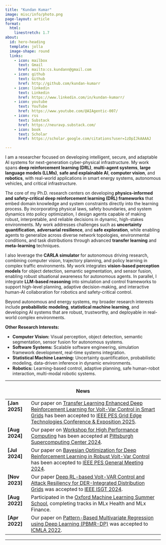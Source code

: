 ```yaml
---
title: "Kundan Kumar"
image: misc/info/photo.png
page-layout: article
format: 
  html:
    linestretch: 1.7
about:
  id: hero-heading
  template: jolla
  image-shape: round
  links:
    - icon: mailbox
      text: Gmail
      href: mailto:cs.kundann@gmail.com
    - icon: github
      text: Github
      href: http://github.com/kundan-kumarr
    - icon: linkedin
      text: Linkedin
      href: https://www.linkedin.com/in/kundan-kumarr/
    - icon: youtube
      text: YouTube
      href: https://www.youtube.com/@AIAgentic-007/
    - icon: rss
      text: Substack
      href: https://neuravp.substack.com/
    - icon: book
      text: Scholar
      href: https://scholar.google.com/citations?user=1zDpIJkAAAAJ

---
```

<!-- 
  - icon: twitter
      text: Twitter
      href: http://twitter.com/kundan7kumar/
-->

::: {#hero-heading}

:::

<!--
I am currently pursuing a Ph.D. in [Computer Science](https://www.cs.iastate.edu/) with a minor in [Statistics](https://www.stat.iastate.edu) at [Iowa State University](https://www.iastate.edu/), under the guidance of [Dr. Ravikumar Gelli](https://www.engineering.iastate.edu/people/profile/gelli/) and [Dr. Christopher Quinn](https://www.cs.iastate.edu/people/christopher-quinn). My research focuses on developing intelligent, secure, and adaptable AI systems for smart energy applications. I explore a broad range of methodologies, including **single-agent and multi-agent reinforcement learning (DRL)**, **Large Language Models (LLMs)**, **graphical models**, and **adversarial robustness**, to enhance the control, resilience, and adaptability of cyber-physical infrastructure.

At the core of my work is the application of **physics-informed reinforcement learning**, where domain-specific constraints are embedded directly into the learning process to ensure safety, interpretability, and compliance with real-world systems. I design and evaluate AI systems capable of operating under uncertainty, detecting adversarial behavior, and making reliable decisions in dynamic environments. My research on adversarial robustness aims to strengthen the security of AI agents against manipulation, supporting safe deployment in high-stakes applications.

To support cross-domain generalization, I develop **transfer learning techniques** that allow reinforcement learning agents to adapt across diverse topologies, environmental dynamics, and operational conditions. I also lead the design of a **Python-based control and simulation framework**, integrating real-time co-simulation platforms like **OpenDSS**, enabling rapid development, testing, and validation of intelligent control algorithms in realistic smart energy settings.

Beyond smart energy systems, I maintain active research interests in **probabilistic reasoning**, **statistical machine learning**, and **robotics**, as well as the integration of **LLMs** with simulation and control frameworks. I am particularly excited about the potential of LLMs to improve human-AI interaction, enhance contextual awareness, and drive more interpretable and adaptive behavior in intelligent systems.
-->

I am a researcher focused on developing intelligent, secure, and adaptable AI systems for next-generation cyber-physical infrastructure. My work spans **deep reinforcement learning (DRL)**, **multi-agent systems**, **large language models (LLMs)**, **safe and explainable AI**, **computer vision**, and **robotics**, with real-world applications in smart energy systems, autonomous vehicles, and critical infrastructure.

The core of my Ph.D. research centers on developing **physics-informed and safety-critical deep reinforcement learning (DRL) frameworks** that embed domain knowledge and system constraints directly into the learning process. By incorporating physical laws, safety boundaries, and system dynamics into policy optimization, I design agents capable of making robust, interpretable, and reliable decisions in dynamic, high-stakes environments. My work addresses challenges such as **uncertainty quantification**, **adversarial resilience**, and **safe exploration**, while enabling agents to generalize across diverse network topologies, environmental conditions, and task distributions through advanced **transfer learning** and **meta-learning** techniques.

I also leverage the **CARLA simulator** for autonomous driving research, combining computer vision, trajectory planning, and policy learning in complex traffic environments. My work integrates **vision-based perception models** for object detection, semantic segmentation, and sensor fusion, enabling robust situational awareness for autonomous agents. In parallel, I integrate **LLM-based reasoning** into simulation and control frameworks to support high-level planning, adaptive decision-making, and interactive human-AI collaboration for robotics and safety-critical control.

Beyond autonomous and energy systems, my broader research interests include **probabilistic modeling**, **statistical machine learning**, and developing AI systems that are robust, trustworthy, and deployable in real-world complex environments.


**Other Research Interests:**

- **Computer Vision:** Visual perception, object detection, semantic segmentation, sensor fusion for autonomous systems.
- **Software Systems:** Scalable software engineering, simulation framework development, real-time systems integration.
- **Statistical Machine Learning:** Uncertainty quantification, probabilistic modeling, data-driven inference in dynamic environments.
- **Robotics:** Learning-based control, adaptive planning, safe human-robot interaction, multi-modal robotic systems.

---

<h3 align="center">News</h3>

<table class="news-table">
  <col width="15%">
  <col width="85%">

  <tr>
    <td valign="top"><strong>[Jan 2025]</strong></td>
    <td>Our paper on <a href="https://ieeexplore.ieee.org/document/10887439">Transfer Learning Enhanced Deep Reinforcement Learning for Volt-Var Control in Smart Grids</a> has been accepted to <a href="https://pes-gridedge.org/">IEEE PES Grid Edge Technologies Conference & Exposition 2025</a>.</td>
  </tr>

  <tr>
    <td valign="top"><strong>[Aug 2024]</strong></td>
    <td>Our paper on <a href="#">Workshop for High Performance Computing</a> has been accepted at <a href="https://www.psc.edu/">Pittsburgh Supercomputing Center 2024</a>.</td>
  </tr>

  <tr>
    <td valign="top"><strong>[Jul 2024]</strong></td>
    <td>Our paper on <a href="https://ieeexplore.ieee.org/document/10688889">Bayesian Optimization for Deep Reinforcement Learning in Robust Volt-Var Control</a> has been accepted to <a href="https://pes-gm.org/">IEEE PES General Meeting 2024</a>.</td>
  </tr>

  <tr>
    <td valign="top"><strong>[Nov 2023]</strong></td>
    <td>Our paper <a href="https://ieeexplore.ieee.org/document/10454163">Deep RL-based Volt-VAR Control and Attack Resiliency for DER-Integrated Distribution Grids</a> was accepted to <a href="https://ieee-isgt.org/">IEEE ISGT 2024</a>.</td>
  </tr>

  <tr>
    <td valign="top"><strong>[Aug 2022]</strong></td>
    <td>Participated in the <a href="https://www.oxfordml.school/">Oxford Machine Learning Summer School</a>, completing tracks in MLx Health and MLx Finance.</td>
  </tr>

  <tr>
    <td valign="top"><strong>[Apr 2022]</strong></td>
    <td>Our paper on <a href="https://arxiv.org/pdf/2202.13541.pdf">Pattern-Based Multivariate Regression using Deep Learning (PBMR-DP)</a> was accepted to <a href="https://www.icmla-conference.org/icmla22/">ICMLA 2022</a>.</td>
  </tr>
</table>

---

<!--
<h3 align="center">Affiliations</h3>

<table align="center" class="affl-pic">
  <tr>
    <td style="text-align:center; vertical-align:middle;">
      <a href="https://www.iastate.edu/"><img src="/images/ISU.png" width="100" height="115"></a>
    </td>
    <td style="text-align:center; vertical-align:middle;">
      <a href="https://www.oxfordml.school/"><img src="/images/oxml1.png" width="100" height="115"></a>
    </td>
  </tr>
  <tr>
    <td style="text-align:center;">Iowa State University<br>(2020–Present)</td>
    <td style="text-align:center;">Oxford Machine Learning<br>(August 2022)</td>
  </tr>
  <tr>
    <td style="text-align:center; vertical-align:middle;">
      <a href="https://www.psc.edu/"><img src="/images/psc.jpg" width="200" height="115"></a>
    </td>
    <td style="text-align:center; vertical-align:middle;">
      <a href="https://www.nrel.gov/"><img src="/images/nrel1.png" width="200" height="215"></a>
    </td>
  </tr>
  <tr>
    <td style="text-align:center;">Pittsburgh Supercomputing<br>(2024–Present)</td>
    <td style="text-align:center;">Machine Learning Scientist<br>(2024–Present)</td>
  </tr>
</table>

-->



